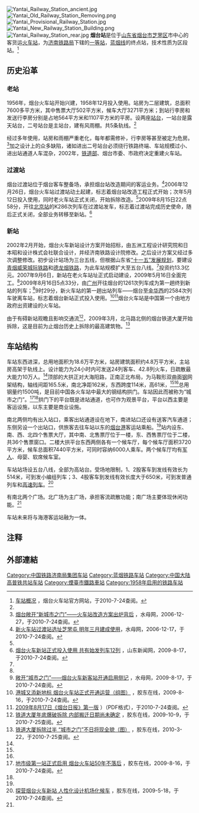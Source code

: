 {{for|1956年10月1日前名为烟台站的车站|灯塔站}}
{{Infobox China railway station
|车站名称     = 烟台站
|图片 = Yantai Railway Station facade.jpg
|图片介绍    = 烟台站南出口
|车站名称拼音  = Yantai<ref>以站牌为准，不加音调符号</ref>
|英文名称  = Yantai Railway Station
|车站代码 = 18557<ref>{{cite book|title=中华人民共和国铁路车站代码（GB/T 10302-2010）|publisher=中国标准出版社|year=2010|isbn=155066140495|ignore-isbn-error=true|pages=43}}</ref>
|电报码 = YAK
|拼音码 = YTA
|车站功能 = 客货运站
|技术性质 = 区段站
|始建时间   = 1956年
|开通运营 = 1958年12月
|车站位置     =[[山东省|山东省]][[烟台市|烟台市]][[芝罘区|芝罘区]]北马路与大海阳路路口
|坐标         = {{coord|37|32|51.46|N|121|22|39.68|E|display=inline,title}}
|归属         = [[济南铁路局|济南铁路局]][[烟台车务段|烟台车务段]]
|线路         = [[蓝烟铁路|蓝烟铁路]]，[[青烟威荣城际铁路|青烟威荣城际铁路]]
|车站等级      = [[一等站_(中鐵)|一等站]]
|月台数目      = 5
|到发线数目    = 8
|網站         = [http://www.ythcz.net/ 烟台站官方网站]
}}
[[File:Yantai_Railway_Station_ancient.jpg|thumb]]
[[File:Yantai_Old_Railway_Station_Removing.png|thumb]]
[[File:Yantai_Provisional_Railway_Station.jpg|thumb]]
[[File:Yantai_New_Railway_Station_Building.png|thumb]]
[[File:Yantai_Railway_Station_rear.jpg|thumb]]
'''烟台站'''是位于[[山东省|山东省]][[烟台市|烟台市]][[芝罘区|芝罘区]]市中心的客货运[[火车站|火车站]]，为[[济南铁路局|济南铁路局]]下辖的[[一等站_(中铁)|一等站]]，[[蓝烟铁路|蓝烟线]]的终点站，技术性质为区段站。<ref name="yantaizhan">[http://www.ythcz.net/jj.htm 车站概况] {{webarchive|url=https://web.archive.org/web/20120508184030/http://www.ythcz.net/jj.htm |date=2012-05-08 }}，烟台火车站官方网站，于2010-7-24查阅。</ref>

==历史沿革==
===老站===
1956年，烟台火车站开始兴建，1958年12月投入使用。站房为二层建筑，总面积7600多平方米，其中售票大厅502平方米，候车大厅3271平方米；到站行李房和发送行李房分别是占地564平方米和1107平方米的平房。设两座[[站台|站台]]，一站台是露天站台，二号站台是主站台，建有风雨棚。共5条轨线。<ref name="tan"/>

经过多年使用，站房和雨棚严重老化，每年都需修补，行李房等甚至被定为危房。<ref name="history">[http://www.shm.com.cn/newscenter/2006-12/27/content_2056840.htm 烟台敞开“新城市之门”——火车站改造方案出炉背后] {{Wayback|url=http://www.shm.com.cn/newscenter/2006-12/27/content_2056840.htm |date=20090109045746 }}，水母网，2006-12-27，于2010-7-24查阅。</ref>加之设计上的众多缺陷，诸如进出二号站台必须绕行铁路终端、车站规模过小、进出站通道人车混杂，2002年，[[中华人民共和国铁道部|铁道部]]、烟台市委、市政府决定重建火车站。

===过渡站===
烟台过渡站位于烟台客车整备场，承担烟台站改造期间的客运业务。<ref name="guoduzhan">[http://shm.com.cn/newscenter/2006-12/17/content_2051889.htm 新火车站过渡站选址芝罘屯 明年三月建成使用]，水母网，2006-12-17，于2010-7-24查阅。</ref>2006年12月26日，烟台火车站过渡站动土起建，标志着烟台站改造工程正式开始；次年5月12日投入使用，同时老火车站正式关闭，开始拆除改造。<ref name="sdnews"/>2009年8月15日22点58分，开往[[北京站|北京站]]的K286次列车在过渡站发车，标志着过渡站完成历史使命，随后正式关闭，全部业务转移至新站。<ref name="sdnews">[http://yantai.sdnews.com.cn/2009/8/17/801432.html 烟台火车新站正式投入使用 共有始发列车12列] {{Wayback|url=http://yantai.sdnews.com.cn/2009/8/17/801432.html |date=20090831011021 }}，山东新闻网，2009-8-17，于2010-7-24查阅。</ref>

===新站===
2002年2月开始，烟台火车新站设计方案开始招标，由五洲工程设计研究院和日本昭和设计株式会社联合设计，并经济南铁路设计院修改。之后设计方案又经过多次调整修改。初步设计站场为三台五线，但根据山东省[[中国五年计划|“十一五”发展规划]]，要建设[[青烟威荣城际铁路|青烟威荣城际铁路]]和[[德龙烟铁路|德龙烟铁路]]，为此车站规模扩大至五台八线。<ref name="history"/>投资约13.3亿元。2007年9月6日，新站在老火车站址正式启动建设，2009年5月16日全面完工。<ref name="kai"/>2009年8月16日5点33分，由[[广州站|广州]]开往烟台的1261次列车成为第一趟终到新站的列车；<ref name="kaimen">[http://www.shm.com.cn/ytrb/html/2009-08/17/content_35049645.htm 敞开“城市之门”——烟台火车新客站开通启用侧记] {{Wayback|url=http://www.shm.com.cn/ytrb/html/2009-08/17/content_35049645.htm |date=20160305123922 }}，水母网，2009-8-17，于2010-7-24查阅。</ref>9时29分，新火车站的第一趟出站列车——烟台至[[金华西站|金华西]]的2584次列车驶离车站，标志着烟台新站正式投入使用。<ref name="kai">[http://www.jiaodong.net/news/system/2009/08/16/010608974.shtml 港城又添新地标 烟台火车站正式开通运营（组图）] {{Wayback|url=http://www.jiaodong.net/news/system/2009/08/16/010608974.shtml |date=20160304120530 }}，胶东在线，2009-8-16，于2010-7-24查阅。</ref><ref name="live">[http://www.shm.com.cn/ytrb/images/2009-08/17/1250477532912RB01B817C.pdf 2009年8月17日《烟台日报》第一版] {{Wayback|url=http://www.shm.com.cn/ytrb/images/2009-08/17/1250477532912RB01B817C.pdf |date=20160305134118 }}）（PDF格式），于2010-7-24查阅。</ref>烟台火车站是中国第一个由地方政府出资建设的火车站。

由于有碍新站观瞻且影响交通流<ref name="yaokaichai">[http://www.jiaodong.net/news/system/2009/10/09/010651539.shtml 铁道大厦年底爆破拆除 内部搬迁日期尚未确定] {{Wayback|url=http://www.jiaodong.net/news/system/2009/10/09/010651539.shtml |date=20160304110554 }}，胶东在线，2009-10-9，于2010-7-25查阅。</ref>，2009年3月，北马路北侧的烟台铁道大厦开始拆除，这是目前为止烟台历史上拆除的最高建筑物。<ref name="tiedaodasha">[http://www.jiaodong.net/news/system/2010/03/22/010783893.shtml 铁道大厦拆除过半 “城市之门”不日将现全貌（图）] {{Wayback|url=http://www.jiaodong.net/news/system/2010/03/22/010783893.shtml |date=20160304201611 }}，胶东在线，2010-3-22，于2010-7-25查阅。</ref>

==车站结构==
车站东西进深，总用地面积为18.6万平方米，站房建筑面积约4.8万平方米，主站房高架于轨线上。设计能力为24小时内可发送24列客车、42.8列火车，日疏散最大能力10万人。<ref name="50years"/>顶部的大拱正对大海阳路，正南正北布局，为马鞍形双曲面[[钢|钢]]网架结构，轴线间距165.5米，南北净距162米，东西跨度114米，高61米，<ref name="50years"/><ref name="tan"/>总用钢量约1500吨，是目前中国各火车站中最大的钢结构拱门。车站因此而被称为“城市之门”。<ref name="50years">[http://www.jiaodong.net/news/system/2009/08/16/010608947.shtml 地市级第一站正式启用 烟台火车站50年不落后] {{Wayback|url=http://www.jiaodong.net/news/system/2009/08/16/010608947.shtml |date=20160304202154 }}，胶东在线，2009-8-16，于2010-7-24查阅。</ref><ref name="kai"/>拱门下的平台既是进站通道，也可作为观景平台，平台以西主要是客运设施，以东主要是商业设施。

南北两侧均有出入站口，乘客出站通道设在地下，南进站口还设有送客汽车通道；东侧另设一个出站口，供旅客去往车站以东的[[烟台港|烟台港]]客运站乘船。<ref name="yantaizhan"/>站内设东、南、西、北四个售票大厅，其中南、北售票厅位于一楼，东、西售票厅位于二楼，共36个售票窗口。二楼大拱平台东西两侧各有一个候车厅，每个候车厅面积3720平方米，候车总面积7440平方米，可同时容纳6000人乘车。两个候车厅均有[[军人|军人]]、母婴、软席候车室。

车站站场设五台八线，全部为高站台。受场地限制，1、2股客车到发线有效长为514米，可到发小编组列车；3、4股客车到发线有效长度大于650米，可到发普通列车和[[和谐号|高速列车]]。<ref name="tan">[http://www.jiaodong.net/news/system/2009/05/17/010531477.shtml 探营烟台火车新站 人性化设计机场化候车] {{Wayback|url=http://www.jiaodong.net/news/system/2009/05/17/010531477.shtml |date=20160304195404 }}，胶东在线，2009-5-18，于2010-7-24查阅。</ref>

有南北两个广场。北广场为主广场，承担客流疏散功能；南广场主要体现休闲功能。<ref name="kai"/>

车站未来将与海港客运站融为一体。

==注释==
{{reflist}}
==外部連結==
{{蓝烟铁路}}
{{青荣城际铁路}}

[[Category:中国铁路济南局集团车站|Category:中国铁路济南局集团车站]]
[[Category:蓝烟铁路车站|Category:蓝烟铁路车站]]
[[Category:中国大陆高普铁共站车站|Category:中国大陆高普铁共站车站]]
[[Category:煙臺市鐵路車站|Category:煙臺市鐵路車站]]
[[Category:1958年启用的铁路车站|Category:1958年启用的铁路车站]]